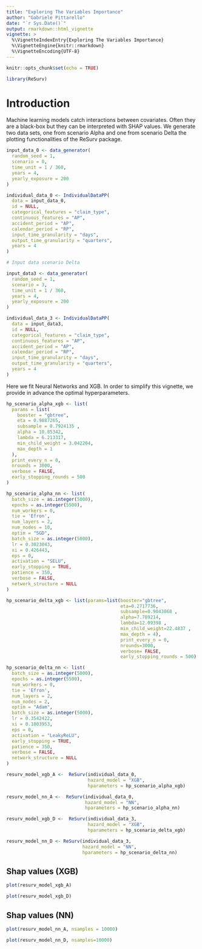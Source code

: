 ```yaml
---
title: "Exploring The Variables Importance"
author: "Gabriele Pittarello"
date: "`r Sys.Date()`"
output: rmarkdown::html_vignette
vignette: >
  %\VignetteIndexEntry{Exploring The Variables Importance}
  %\VignetteEngine{knitr::rmarkdown}
  %\VignetteEncoding{UTF-8}
---
```



```r
knitr::opts_chunk$set(echo = TRUE)
```


```r
library(ReSurv)
```

# Introduction 

Machine learning models catch interactions between covariates. Often they are a black-box but they can be interpreted with SHAP values. We generate two data sets, one from scenario Alpha and one from scenario Delta the plotting functionalities of the ReSurv package.

```r

input_data_0 <- data_generator(
  random_seed = 1,
  scenario = 0,
  time_unit = 1 / 360,
  years = 4,
  yearly_exposure = 200
)

individual_data_0 <- IndividualDataPP(
  data = input_data_0,
  id = NULL,
  categorical_features = "claim_type",
  continuous_features = "AP",
  accident_period = "AP",
  calendar_period = "RP",
  input_time_granularity = "days",
  output_time_granularity = "quarters",
  years = 4
)

```


```r
# Input data scenario Delta

input_data3 <- data_generator(
  random_seed = 1,
  scenario = 3,
  time_unit = 1 / 360,
  years = 4,
  yearly_exposure = 200
)

individual_data_3 <- IndividualDataPP(
  data = input_data3,
  id = NULL,
  categorical_features = "claim_type",
  continuous_features = "AP",
  accident_period = "AP",
  calendar_period = "RP",
  input_time_granularity = "days",
  output_time_granularity = "quarters",
  years = 4
)

```


Here we fit Neural Networks and XGB. In order to simplify this vignette, we provide in advance the optimal hyperparameters.

```r

hp_scenario_alpha_xgb <- list(
  params = list(
    booster = "gbtree",
    eta = 0.9887265,
    subsample = 0.7924135 ,
    alpha = 10.85342,
    lambda = 6.213317,
    min_child_weight = 3.042204,
    max_depth = 1
  ),
  print_every_n = 0,
  nrounds = 3000,
  verbose = FALSE,
  early_stopping_rounds = 500
)

hp_scenario_alpha_nn <- list(
  batch_size = as.integer(5000),
  epochs = as.integer(5500),
  num_workers = 0,
  tie = 'Efron',
  num_layers = 2,
  num_nodes = 10,
  optim = "SGD",
  batch_size = as.integer(5000),
  lr = 0.3023043,
  xi = 0.426443,
  eps = 0,
  activation = "SELU",
  early_stopping = TRUE,
  patience = 350,
  verbose = FALSE,
  network_structure = NULL
)

hp_scenario_delta_xgb <- list(params=list(booster="gbtree",
                                          eta=0.2717736,
                                          subsample=0.9043068 ,
                                          alpha=7.789214,
                                          lambda=12.09398 ,
                                          min_child_weight=22.4837 ,
                                          max_depth = 4),
                                          print_every_n = 0,
                                          nrounds=3000,
                                          verbose= FALSE,
                                          early_stopping_rounds = 500)

hp_scenario_delta_nn <- list(
  batch_size = as.integer(5000),
  epochs = as.integer(5500),
  num_workers = 0,
  tie = 'Efron',
  num_layers = 2,
  num_nodes = 2,
  optim = "Adam",
  batch_size = as.integer(5000),
  lr = 0.3542422,
  xi = 0.1803953,
  eps = 0,
  activation = "LeakyReLU",
  early_stopping = TRUE,
  patience = 350,
  verbose = FALSE,
  network_structure = NULL
)

```

```r

resurv_model_xgb_A <-  ReSurv(individual_data_0,
                              hazard_model = "XGB",
                              hparameters = hp_scenario_alpha_xgb)

resurv_model_nn_A <-  ReSurv(individual_data_0,
                             hazard_model = "NN",
                             hparameters = hp_scenario_alpha_nn)

resurv_model_xgb_D <-  ReSurv(individual_data_3,
                              hazard_model = "XGB",
                              hparameters = hp_scenario_delta_xgb)

resurv_model_nn_D <- ReSurv(individual_data_3,
                            hazard_model = "NN",
                            hparameters = hp_scenario_delta_nn)


```


## Shap values (XGB)

```r
plot(resurv_model_xgb_A)
```

```r
plot(resurv_model_xgb_D)
```

## Shap values (NN)

```r
plot(resurv_model_nn_A, nsamples = 10000)
```

```r
plot(resurv_model_nn_D, nsamples=10000)
```









